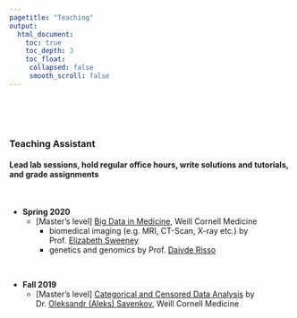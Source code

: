 ```yaml
---
pagetitle: "Teaching"
output:
  html_document:
    toc: true
    toc_depth: 3
    toc_float:
     collapsed: false
     smooth_scroll: false
---
```


<link rel="stylesheet" href="styles.css" type="text/css">
<link rel="stylesheet" href="site_libs/academicons-1.9.1/css/academicons.min.css"/>

<!-- <br><br><br> -->

<!-- ### Voluntary Statistics Instructor -->

<!-- #### Instruct students who are interested in learning statistics principles (volunteer) -->

<!-- + **Fall 2021 ~ ** -->
<!--   + Intro to Statistics -->
<!--   + Regression -->
<!--   + Machine Learning -->
<!--   + Data Structures and SQL -->
  

<br><br><br>

### Teaching Assistant

#### Lead lab sessions, hold regular office hours, write solutions and tutorials, and grade assignments

<br>

+ **Spring 2020**
  + [Master's level] [Big Data in Medicine](https://hpr.weill.cornell.edu/graduate-education-clinical-training/course-catalog?related_program=16&course_term=spring), Weill Cornell Medicine 
    + biomedical imaging (e.g. MRI, CT-Scan, X-ray etc.) by Prof. [Elizabeth Sweeney](https://emsweene.github.io/)
    + genetics and genomics by Prof. [Daivde Risso](https://drisso.github.io/)

<br>

+ **Fall 2019**
  + [Master's level] [Categorical and Censored Data Analysis](https://hpr.weill.cornell.edu/graduate-education-clinical-training/course-catalog?related_program=16&course_term=fall) by Dr. [Oleksandr (Aleks) Savenkov](http://vivo.med.cornell.edu/display/cwid-ols2010), Weill Cornell Medicine 